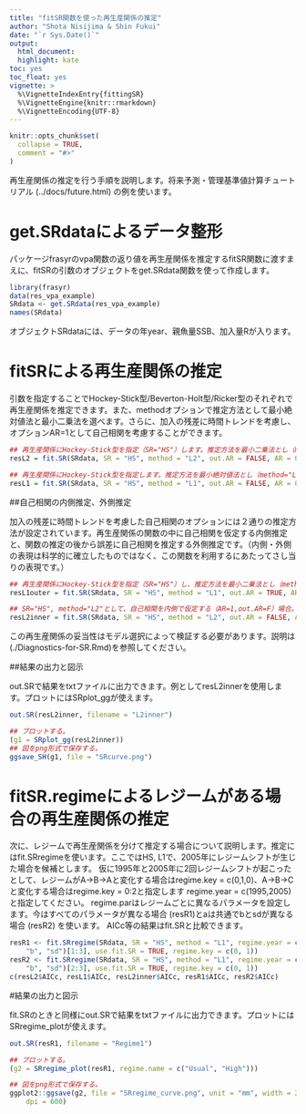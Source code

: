---
title: "fitSR関数を使った再生産関係の推定"
author: "Shota Nisijima & Shin Fukui"
date: "`r Sys.Date()`"
output:
  html_document:
  highlight: kate
toc: yes
toc_float: yes
vignette: >
  %\VignetteIndexEntry{fittingSR}
  %\VignetteEngine{knitr::rmarkdown}
  %\VignetteEncoding{UTF-8}
---

```{r, include = FALSE}
knitr::opts_chunk$set(
  collapse = TRUE,
  comment = "#>"
)
```

再生産関係の推定を行う手順を説明します。将来予測・管理基準値計算チュートリアル (../docs/future.html) の例を使います。

# get.SRdataによるデータ整形
パッケージfrasyrのvpa関数の返り値を再生産関係を推定するfitSR関数に渡すまえに、fitSRの引数のオブジェクトをget.SRdata関数を使って作成します。

```{r setup}
library(frasyr)
data(res_vpa_example)
SRdata <- get.SRdata(res_vpa_example)
names(SRdata)
```
オブジェクトSRdataには、データの年year、親魚量SSB、加入量Rが入ります。

# fitSRによる再生産関係の推定

引数を指定することでHockey-Stick型/Beverton-Holt型/Ricker型のそれぞれで再生産関係を推定できます。また、methodオプションで推定方法として最小絶対値法と最小二乗法を選べます。さらに、加入の残差に時間トレンドを考慮し、オプションAR=1として自己相関を考慮することができます。
```{r, warning=FALSE}
## 再生産関係にHockey-Stick型を指定（SR="HS"）します。推定方法を最小二乗法とし（method="L2"）、自己相関を仮定しない（AR=0）場合。
resL2 = fit.SR(SRdata, SR = "HS", method = "L2", out.AR = FALSE, AR = 0)

## 再生産関係にHockey-Stick型を指定します。推定方法を最小絶対値法とし（method="L1"）、自己相関を仮定しない（AR=0）場合。
resL1 = fit.SR(SRdata, SR = "HS", method = "L1", out.AR = FALSE, AR = 0)
```

##自己相関の内側推定、外側推定

加入の残差に時間トレンドを考慮した自己相関のオプションには２通りの推定方法が設定されています。再生産関係の関数の中に自己相関を仮定する内側推定と、関数の推定の後から誤差に自己相関を推定する外側推定です。（内側・外側の表現は科学的に確立したものではなく、この関数を利用するにあたってさし当りの表現です。）

```{r, warning=FALSE}
## 再生産関係にHockey-Stick型を指定（SR="HS"）し、推定方法を最小二乗法とし（method="L1"）、自己相関を外側で仮定する（AR=1,out.AR=T）場合。
resL1outer = fit.SR(SRdata, SR = "HS", method = "L1", out.AR = TRUE, AR = 1)

## SR="HS", method="L2"として、自己相関を内側で仮定する（AR=1,out.AR=F）場合。
resL2inner = fit.SR(SRdata, SR = "HS", method = "L2", out.AR = FALSE, AR = 1)
```

この再生産関係の妥当性はモデル選択によって検証する必要があります。説明は (./Diagnostics-for-SR.Rmd)を参照してください。

##結果の出力と図示

out.SRで結果をtxtファイルに出力できます。例としてresL2innerを使用します。プロットにはSRplot_ggが使えます。

```{r, warning=FALSE}
out.SR(resL2inner, filename = "L2inner")

## プロットする。
(g1 = SRplot_gg(resL2inner))
## 図をpng形式で保存する。
ggsave_SH(g1, file = "SRcurve.png")
```

# fitSR.regimeによるレジームがある場合の再生産関係の推定

次に、レジームで再生産関係を分けて推定する場合について説明します。推定にはfit.SRregimeを使います。ここではHS, L1で、2005年にレジームシフトが生じた場合を候補とします。
仮に1995年と2005年に2回レジームシフトが起こったとして、レジームがA->B->Aと変化する場合はregime.key = c(0,1,0)、A->B->Cと変化する場合はregime.key = 0:2と指定します
regime.year = c(1995,2005)と指定してください。
regime.parはレジームごとに異なるパラメータを設定します。今はすべてのパラメータが異なる場合 (resR1)とaは共通でbとsdが異なる場合 (resR2) を使います。
AICc等の結果はfit.SRと比較できます。

```{r, warning=FALSE}
resR1 <- fit.SRregime(SRdata, SR = "HS", method = "L1", regime.year = c(2005), regime.par = c("a", 
    "b", "sd")[1:3], use.fit.SR = TRUE, regime.key = c(0, 1))
resR2 <- fit.SRregime(SRdata, SR = "HS", method = "L1", regime.year = c(2005), regime.par = c("a", 
    "b", "sd")[2:3], use.fit.SR = TRUE, regime.key = c(0, 1))
c(resL2$AICc, resL1$AICc, resL2inner$AICc, resR1$AICc, resR2$AICc)
```

#結果の出力と図示

fit.SRのときと同様にout.SRで結果をtxtファイルに出力できます。プロットにはSRregime_plotが使えます。

```{r, warning=FALSE}
out.SR(resR1, filename = "Regime1")

## プロットする。
(g2 = SRregime_plot(resR1, regime.name = c("Usual", "High")))

## 図をpng形式で保存する。
ggplot2::ggsave(g2, file = "SRregime_curve.png", unit = "mm", width = 240, height = 120, 
    dpi = 600)
```
